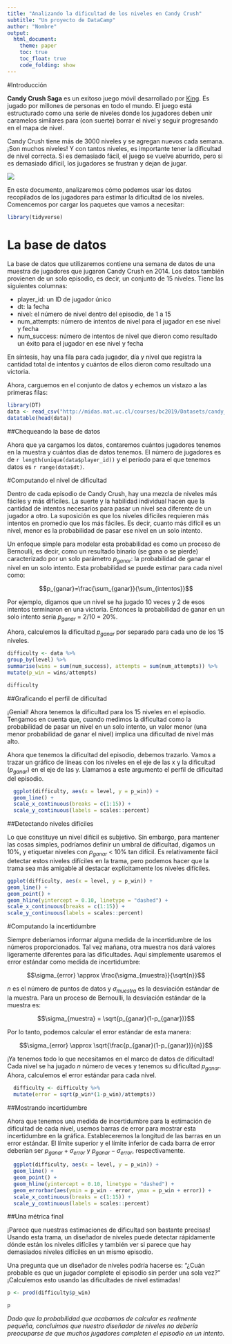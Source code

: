 ```yaml
---
title: "Analizando la dificultad de los niveles en Candy Crush" 
subtitle: "Un proyecto de DataCamp"
author: "Nombre"
output: 
  html_document:
    theme: paper
    toc: true
    toc_float: true
    code_folding: show
---
```


#Introducción

**Candy Crush Saga** es un exitoso juego móvil desarrollado por [King](https://es.wikipedia.org/wiki/King_(empresa)). Es jugado por millones de personas en todo el mundo. El juego está estructurado como una serie de niveles donde los jugadores deben unir caramelos similares para (con suerte) borrar el nivel y seguir progresando en el mapa de nivel. 
  
Candy Crush tiene más de 3000 niveles y se agregan nuevos cada semana. ¡Son muchos niveles! Y con tantos niveles, es importante tener la dificultad de nivel correcta. Si es demasiado fácil, el juego se vuelve aburrido, pero si es demasiado difícil, los jugadores se frustran y dejan de jugar.

![](http://www.garotasgeeks.com/wp-content/uploads/2014/05/candy-crush1-610x240.png)

En este documento, analizaremos cómo podemos usar los datos recopilados de los jugadores para estimar la dificultad de los niveles. Comencemos por cargar los paquetes que vamos a necesitar:

```r
library(tidyverse)
```

# La base de datos 

La base de datos que utilizaremos contiene una semana de datos de una muestra de jugadores que jugaron Candy Crush en 2014. Los datos también provienen de un solo episodio, es decir, un conjunto de 15 niveles. Tiene las siguientes columnas:

- player_id: un ID de jugador único
- dt: la fecha
- nivel: el número de nivel dentro del episodio, de 1 a 15
- num_attempts: número de intentos de nivel para el jugador en ese nivel y fecha
- num_success: número de intentos de nivel que dieron como resultado un éxito para el jugador en ese nivel y fecha

En síntesis, hay una fila para cada jugador, día y nivel que registra la cantidad total de intentos y cuántos de ellos dieron como resultado una victoria.

Ahora, carguemos en el conjunto de datos y echemos un vistazo a las primeras filas:

```r
library(DT)
data <- read_csv("http://midas.mat.uc.cl/courses/bc2019/Datasets/candy_crush.csv")
datatable(head(data))
```

##Chequeando la base de datos

Ahora que ya cargamos los datos, contaremos cuántos jugadores tenemos en la muestra y cuántos días de datos tenemos. El número de jugadores es de `r length(unique(data$player_id))` y el período para el que tenemos datos es `r range(data$dt)`.

#Computando el nivel de dificultad

Dentro de cada episodio de Candy Crush, hay una mezcla de niveles más fáciles y más difíciles. La suerte y la habilidad individual hacen que la cantidad de intentos necesarios para pasar un nivel sea diferente de un jugador a otro. La suposición es que los niveles difíciles requieren más intentos en promedio que los más fáciles. Es decir, cuanto más difícil es un nivel, menor es la probabilidad de pasar ese nivel en un solo intento.

Un enfoque simple para modelar esta probabilidad es como un proceso de Bernoulli, es decir, como un resultado binario (se gana o se pierde) caracterizado por un solo parámetro $p_{ganar}$: la probabilidad de ganar el nivel en un solo intento. Esta probabilidad se puede estimar para cada nivel como:

$$p_{ganar}=\frac{\sum_{ganar}}{\sum_{intentos}}$$

Por ejemplo, digamos que un nivel se ha jugado 10 veces y 2 de esos intentos terminaron en una victoria. Entonces la probabilidad de ganar en un solo intento sería $p_{ganar}$ = 2/10 = 20%.

Ahora, calculemos la dificultad $p_{ganar}$ por separado para cada uno de los 15 niveles.

```r
difficulty <- data %>%
group_by(level) %>%
summarise(wins = sum(num_success), attempts = sum(num_attempts)) %>%
mutate(p_win = wins/attempts)

difficulty
```

##Graficando el perfil de dificultad

¡Genial! Ahora tenemos la dificultad para los 15 niveles en el episodio. Tengamos en cuenta que, cuando medimos la dificultad como la probabilidad de pasar un nivel en un solo intento, un valor menor (una menor probabilidad de ganar el nivel) implica una dificultad de nivel más alto.

Ahora que tenemos la dificultad del episodio, debemos trazarlo. Vamos a trazar un gráfico de líneas con los niveles en el eje de las x y la dificultad ($p_{ganar}$) en el eje de las y. Llamamos a este argumento el perfil de dificultad del episodio.

```r
  ggplot(difficulty, aes(x = level, y = p_win)) +
  geom_line() +
  scale_x_continuous(breaks = c(1:15)) +
  scale_y_continuous(labels = scales::percent)
```

##Detectando niveles difíciles

Lo que constituye un nivel difícil es subjetivo. Sin embargo, para mantener las cosas simples, podríamos definir un umbral de dificultad, digamos un 10%, y etiquetar niveles con $p_{ganar}$ < 10% tan difícil. Es relativamente fácil detectar estos niveles difíciles en la trama, pero podemos hacer que la trama sea más amigable al destacar explícitamente los niveles difíciles.

```r
ggplot(difficulty, aes(x = level, y = p_win)) +
geom_line() +
geom_point() +
geom_hline(yintercept = 0.10, linetype = "dashed") +
scale_x_continuous(breaks = c(1:15)) +
scale_y_continuous(labels = scales::percent)
```

#Computando la incertidumbre

Siempre deberíamos informar alguna medida de la incertidumbre de los números proporcionados. Tal vez mañana, otra muestra nos dará valores ligeramente diferentes para las dificultades. Aquí simplemente usaremos el error estándar como medida de incertidumbre:

$$\sigma_{error} \approx \frac{\sigma_{muestra}}{\sqrt{n}}$$

$n$ es el número de puntos de datos y $\sigma_{muestra}$ es la desviación estándar de la muestra. Para un proceso de Bernoulli, la desviación estándar de la muestra es:

$$\sigma_{muestra} = \sqrt{p_{ganar}(1-p_{ganar})}$$

Por lo tanto, podemos calcular el error estándar de esta manera:

$$\sigma_{error} \approx \sqrt{\frac{p_{ganar}(1-p_{ganar})}{n}}$$

¡Ya tenemos todo lo que necesitamos en el marco de datos de dificultad! Cada nivel se ha jugado $n$ número de veces y tenemos su dificultad $p_{ganar}$. Ahora, calculemos el error estándar para cada nivel.

```r
  difficulty <- difficulty %>%
  mutate(error = sqrt(p_win*(1-p_win)/attempts))
```

##Mostrando incertidumbre

Ahora que tenemos una medida de incertidumbre para la estimación de dificultad de cada nivel, usemos barras de error para mostrar esta incertidumbre en la gráfica. Estableceremos la longitud de las barras en un error estándar. El límite superior y el límite inferior de cada barra de error deberían ser $p_{ganar} + \sigma_{error}$ y $p_{ganar} - \sigma_{error}$, respectivamente.


```r
  ggplot(difficulty, aes(x = level, y = p_win)) +
  geom_line() +
  geom_point() +
  geom_hline(yintercept = 0.10, linetype = "dashed") +
  geom_errorbar(aes(ymin = p_win - error, ymax = p_win + error)) +
  scale_x_continuous(breaks = c(1:15)) +
  scale_y_continuous(labels = scales::percent)
```

##Una métrica final

¡Parece que nuestras estimaciones de dificultad son bastante precisas! Usando esta trama, un diseñador de niveles puede detectar rápidamente dónde están los niveles difíciles y también ver si parece que hay demasiados niveles difíciles en un mismo episodio.

Una pregunta que un diseñador de niveles podría hacerse es: "¿Cuán probable es que un jugador complete el episodio sin perder una sola vez?" ¡Calculemos esto usando las dificultades de nivel estimadas!

```r
p <- prod(difficulty$p_win)

p
```

*Dado que la probabilidad que acabamos de calcular es realmente pequeña, concluimos que nuestro diseñador de niveles no debería preocuparse de que muchos jugadores completen el episodio en un intento.*
